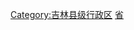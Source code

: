 {{Catnav|頁面分類|...|行政区划单位|市辖区}}
{{Catnav|頁面分類|...|县级行政区|吉林县级行政区}}

[[Category:吉林县级行政区|Category:吉林县级行政区]]
[[Category:中國市轄區|省{{PAGENAME}}]]